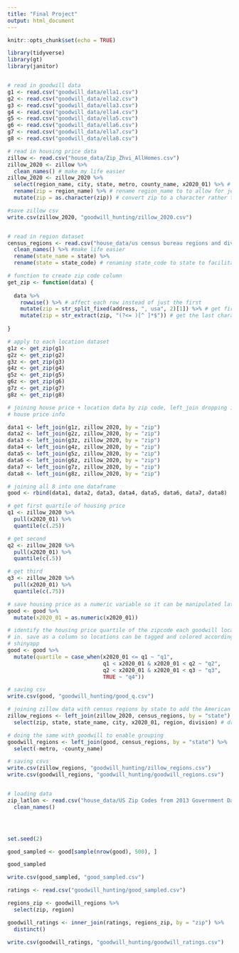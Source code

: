 ```yaml
---
title: "Final Project"
output: html_document
---
```


```r
knitr::opts_chunk$set(echo = TRUE)

library(tidyverse)
library(gt)
library(janitor)


# read in goodwill data
g1 <- read.csv("goodwill_data/ella1.csv")
g2 <- read.csv("goodwill_data/ella2.csv")
g3 <- read.csv("goodwill_data/ella3.csv")
g4 <- read.csv("goodwill_data/ella4.csv")
g5 <- read.csv("goodwill_data/ella5.csv")
g6 <- read.csv("goodwill_data/ella6.csv")
g7 <- read.csv("goodwill_data/ella7.csv")
g8 <- read.csv("goodwill_data/ella8.csv")

# read in housing price data
zillow <- read.csv("house_data/Zip_Zhvi_AllHomes.csv")
zillow_2020 <- zillow %>%
  clean_names() # make my life easier
zillow_2020 <- zillow_2020 %>%
  select(region_name, city, state, metro, county_name, x2020_01) %>% # select region information and house price information for the first period of 2020 dropping rows of data from preceding years and decades
  rename(zip = region_name) %>% # rename region_name to to allow for joining with goodwill location datasets
  mutate(zip = as.character(zip)) # convert zip to a character rather than an integer to match goodwill dataset for joining purposes

#save zillow csv
write.csv(zillow_2020, "goodwill_hunting/zillow_2020.csv")


# read in region dataset
census_regions <- read.csv("house_data/us census bureau regions and divisions.csv") %>%
  clean_names() %>% #make life easier
  rename(state_name = state) %>%
  rename(state = state_code) # renaming state_code to state to facilitate joining with other datasets (and have to rename the variable currently called state first)

```

```r

# function to create zip code column
get_zip <- function(data) {
  
  data %>% 
    rowwise() %>% # affect each row instead of just the first
    mutate(zip = str_split_fixed(address, ", usa", 2)[1]) %>% # get first part of address before ", usa"
    mutate(zip = str_extract(zip, "(?<= )[^ ]*$")) # get the last characters preceded by a space before the end of the string to get the zip
  
}

# apply to each location dataset
g1z <- get_zip(g1)
g2z <- get_zip(g2)
g3z <- get_zip(g3)
g4z <- get_zip(g4)
g5z <- get_zip(g5)
g6z <- get_zip(g6)
g7z <- get_zip(g7)
g8z <- get_zip(g8)


```


```r

# joining house price + location data by zip code, left_join dropping irrelevant
# house price info

data1 <- left_join(g1z, zillow_2020, by = "zip")
data2 <- left_join(g2z, zillow_2020, by = "zip")
data3 <- left_join(g3z, zillow_2020, by = "zip")
data4 <- left_join(g4z, zillow_2020, by = "zip")
data5 <- left_join(g5z, zillow_2020, by = "zip")
data6 <- left_join(g6z, zillow_2020, by = "zip")
data7 <- left_join(g7z, zillow_2020, by = "zip")
data8 <- left_join(g8z, zillow_2020, by = "zip")

# joining all 8 into one dataframe
good <- rbind(data1, data2, data3, data4, data5, data6, data7, data8)

```


```r

# get first quartile of housing price
q1 <- zillow_2020 %>%
  pull(x2020_01) %>%
  quantile(c(.25))

# get second
q2 <- zillow_2020 %>%
  pull(x2020_01) %>%
  quantile(c(.5))

# get third
q3 <- zillow_2020 %>%
  pull(x2020_01) %>%
  quantile(c(.75))

# save housing price as a numeric variable so it can be manipulated later
good <- good %>%
  mutate(x2020_01 = as.numeric(x2020_01))

# identify the housing price quartile of the zipcode each goodwill location is
# in. save as a column so locations can be tagged and colored accordingly in
# shinyapp
good <- good %>%
  mutate(quartile = case_when(x2020_01 <= q1 ~ "q1",
                              q1 < x2020_01 & x2020_01 < q2 ~ "q2",
                              q2 < x2020_01 & x2020_01 < q3 ~ "q3",
                              TRUE ~ "q4"))

# saving csv
write.csv(good, "goodwill_hunting/good_q.csv")  

```


```r

# joining zillow data with census regions by state to add the American region to group later
zillow_regions <- left_join(zillow_2020, census_regions, by = "state") %>%
  select(zip, state, state_name, city, x2020_01, region, division) # drop unnecessary variables

# doing the same with goodwill to enable grouping
goodwill_regions <- left_join(good, census_regions, by = "state") %>%
  select(-metro, -county_name)

# saving csvs
write.csv(zillow_regions, "goodwill_hunting/zillow_regions.csv")
write.csv(goodwill_regions, "goodwill_hunting/goodwill_regions.csv")



```

```r

# loading data
zip_latlon <- read.csv("house_data/US Zip Codes from 2013 Government Data") %>%
  clean_names()





```


```r

set.seed(2)

good_sampled <- good[sample(nrow(good), 500), ]

good_sampled

write.csv(good_sampled, "good_sampled.csv")

```

```r

ratings <- read.csv("goodwill_hunting/good_sampled.csv")

regions_zip <- goodwill_regions %>%
  select(zip, region)

goodwill_ratings <- inner_join(ratings, regions_zip, by = "zip") %>%
  distinct()

write.csv(goodwill_ratings, "goodwill_hunting/goodwill_ratings.csv")

```

